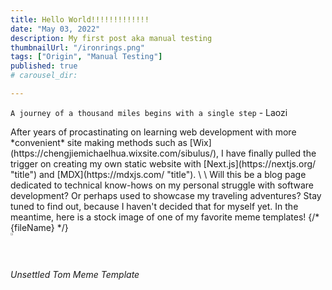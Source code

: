 ```yaml
---
title: Hello World!!!!!!!!!!!!!
date: "May 03, 2022"
description: My first post aka manual testing
thumbnailUrl: "/ironrings.png"
tags: ["Origin", "Manual Testing"]
published: true
# carousel_dir:

---
```





`A journey of a thousand miles begins with a single step` - Laozi

<div>
    After years of procastinating on learning web development with more *convenient*
  site making methods such as
  [Wix](https://chengjiemichaelhua.wixsite.com/sibulus/), I have finally pulled
  the trigger on creating my own static website with
  [Next.js](https://nextjs.org/ "title") and [MDX](https://mdxjs.com/ "title").
  \
  \
    Will this be a blog page dedicated to technical know-hows on my personal
  struggle with software development? Or perhaps used to showcase my traveling
  adventures? Stay tuned to find out, because I haven't decided that for myself
  yet. In the meantime, here is a stock image of one of my favorite meme
  templates! 
  {/* {fileName} */}

<div>
  <Image
    src={"/unsettledTomTemplate.jpg"}
    height="1%"
    width="1%"
    alt="thumbnail"
    layout="responsive"
/>

###### Unsettled Tom Meme Template

</div>

</div>
